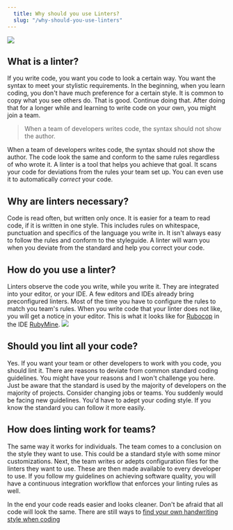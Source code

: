 ```yaml
---
  title: Why should you use Linters?
  slug: "/why-should-you-use-linters"
---
```

![](./banner.jpg)
## What is a linter?

If you write code, you want you code to look a certain way. You want the syntax to meet your stylistic requirements. In the beginning, when you learn coding, you don't have much preference for a certain style. It is common to copy what you see others do. That is good. Continue doing that. After doing that for a longer while and learning to write code on your own, you might join a team.

> When a team of developers writes code, the syntax should not show the author.

When a team of developers writes code, the syntax should not show the author.  The code look the same and conform to the same rules regardless of who wrote it. A linter is a tool that helps you achieve that goal. It scans your code for deviations from the rules your team set up. You can even use it to automatically _correct_ your code.

## Why are linters necessary?

Code is read often, but written only once. It is easier for a team to read code, if it is written in one style. This includes rules on whitespace, punctuation and specifics of the language you write in. It isn't always easy to follow the rules and conform to the styleguide. A linter will warn you when you deviate from the standard and help you correct your code.

## How do you use a linter?

Linters observe the code you write, while you write it. They are integrated into your editor, or your IDE. A few editors and IDEs already bring preconfigured linters. Most of the time you have to configure the rules to match you team's rules.
When you write code that your linter does not like, you will get a notice in your editor. This is what it looks like for [Rubocop][1] in the IDE [RubyMine][2].
![](DraggedImage.png)

## Should you lint all your code?

Yes. If you want your team or other developers to work with you code, you should lint it. There are reasons to deviate from common standard coding guidelines. You might have your reasons and I won't challenge you here. Just be aware that the standard is used by the majority of developers on the majority of projects. Consider changing jobs or teams. You suddenly would be facing new guidelines. You'd have to adept your coding style. If you know the standard you can follow it more easily.

## How does linting work for teams?

The same way it works for individuals. The team comes to a conclusion on the style they want to use. This could be a standard style with some minor customizations. Next, the team writes or adepts configuration files for the linters they want to use. These are then made available to every developer to use.
If you follow my guidelines on achieving software quality, you will have a continuous integration workflow that enforces your linting rules as well.

In the end your code reads easier and looks cleaner. Don't be afraid that all code will look the same. There are still ways to [find your own handwriting style when coding][3]

[1]:	https://github.com/rubocop-hq/rubocop "Rubocop"
[2]:	https://www.jetbrains.com/ruby/ "RubyMine by Jetbrains"
[3]:	/art/ "The art of code"


